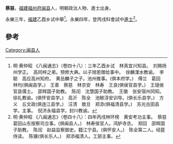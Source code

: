 '''蔡慈'''，[[福建|福建]][[福州府|福州府]][[闽县|闽县]]人，明朝政治人物、進士出身。

永樂三年，[[福建|福建]]乙酉乡试中舉<ref>明·黄仲昭 《八闽通志》（卷四十八）：三年乙酉乡试　林真宜兴知县。　刘赐扬州学正。　高同梓之弟。预修大典。以子旭恩赠给事中。　徐麟溧水教谕。　李聪　高应高州知府。　黄岳麟子之子。池州推事。(俱本府学。)　傅兰　葛回　林均(俱闽县学。)　王善　蔡慈　林京安　林寿　王良(俱侯官县学。)　王璲侯官县儒士。　邵辉国子助教。　陈闰　沈慧国子助教。　王徽　张安宿州同知。　徐礼教谕。(俱怀安县学。)　高沂　陈全　池鲸淳安训导。(俱长乐县学。)　方义　丘文政(俱连江县学。)　汪清　敖旦　郑添(俱福清县学。)　苏光古田县学。主事。　倪济永福县学。封川教谕。</ref>。永樂四年，登丙戌科會試中[[進士|進士]]<ref>明·黄仲昭 《八闽通志》（卷四十八）：四年丙戌林环榜　黄安考功主事。　蔡慈　葛回山东按察司佥事。(俱闽县人。)　林寿侯官人。鸿胪寺丞。　郑回　邵辉国子助教。　陈闰　赵益监察御史。籍江宁县。(俱怀安人。)　陈全第二人。经筵侍读。　陈骥(俱长乐人。)　郑添福清人。工部主事。</ref>。

==參考==
{{reflist}}
{{明朝人物小作品}}
{{永樂四年丙戌科殿試金榜}}
[[Category:闽县人|Category:闽县人]]
